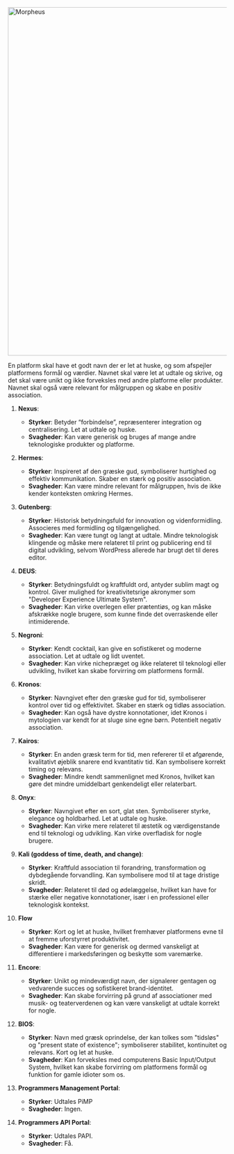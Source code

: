 <img width="800" alt="Morpheus" src="https://github.com/test-jppolitikenshus/internal-developer-platform/assets/35189/4ba672f9-724f-47b9-a830-9273f0a4f24d">

En platform skal have et godt navn der er let at huske, og som afspejler platformens formål og værdier. Navnet skal være let at udtale og skrive, og det skal være unikt og ikke forveksles med andre platforme eller produkter. Navnet skal også være relevant for målgruppen og skabe en positiv association.

1. **Nexus**:
   - **Styrker**: Betyder “forbindelse”, repræsenterer integration og centralisering. Let at udtale og huske.
   - **Svagheder**: Kan være generisk og bruges af mange andre teknologiske produkter og platforme.

2. **Hermes**:
   - **Styrker**: Inspireret af den græske gud, symboliserer hurtighed og effektiv kommunikation. Skaber en stærk og positiv association.
   - **Svagheder**: Kan være mindre relevant for målgruppen, hvis de ikke kender konteksten omkring Hermes.

3. **Gutenberg**:
   - **Styrker**: Historisk betydningsfuld for innovation og videnformidling. Associeres med formidling og tilgængelighed.
   - **Svagheder**: Kan være tungt og langt at udtale. Mindre teknologisk klingende og måske mere relateret til print og publicering end til digital udvikling, selvom WordPress allerede har brugt det til deres editor.

4. **DEUS**:
   - **Styrker**: Betydningsfuldt og kraftfuldt ord, antyder sublim magt og kontrol. Giver mulighed for kreativitetsrige akronymer som "Developer Experience Ultimate System".
   - **Svagheder**: Kan virke overlegen eller prætentiøs, og kan måske afskrække nogle brugere, som kunne finde det overraskende eller intimiderende.

5. **Negroni**:
   - **Styrker**: Kendt cocktail, kan give en sofistikeret og moderne association. Let at udtale og lidt uventet.
   - **Svagheder**: Kan virke nichepræget og ikke relateret til teknologi eller udvikling, hvilket kan skabe forvirring om platformens formål. 

6. **Kronos**:
   - **Styrker**: Navngivet efter den græske gud for tid, symboliserer kontrol over tid og effektivitet. Skaber en stærk og tidløs association.
   - **Svagheder**: Kan også have dystre konnotationer, idet Kronos i mytologien var kendt for at sluge sine egne børn. Potentielt negativ association.

7. **Kairos**:
   - **Styrker**: En anden græsk term for tid, men refererer til et afgørende, kvalitativt øjeblik snarere end kvantitativ tid. Kan symbolisere korrekt timing og relevans.
   - **Svagheder**: Mindre kendt sammenlignet med Kronos, hvilket kan gøre det mindre umiddelbart genkendeligt eller relaterbart.

8. **Onyx**:
   - **Styrker**: Navngivet efter en sort, glat sten. Symboliserer styrke, elegance og holdbarhed. Let at udtale og huske.
   - **Svagheder**: Kan virke mere relateret til æstetik og værdigenstande end til teknologi og udvikling. Kan virke overfladisk for nogle brugere.

9. **Kali (goddess of time, death, and change)**:
   - **Styrker**: Kraftfuld association til forandring, transformation og dybdegående forvandling. Kan symbolisere mod til at tage dristige skridt.
   - **Svagheder**: Relateret til død og ødelæggelse, hvilket kan have for stærke eller negative konnotationer, især i en professionel eller teknologisk kontekst.

10. **Flow**
    - **Styrker**: Kort og let at huske, hvilket fremhæver platformens evne til at fremme uforstyrret produktivitet.
    - **Svagheder**: Kan være for generisk og dermed vanskeligt at differentiere i markedsføringen og beskytte som varemærke.

11. **Encore**:
    - **Styrker**: Unikt og mindeværdigt navn, der signalerer gentagen og vedvarende succes og sofistikeret brand-identitet.
    - **Svagheder**: Kan skabe forvirring på grund af associationer med musik- og teaterverdenen og kan være vanskeligt at udtale korrekt for nogle.

12. **BIOS**:
    - **Styrker**: Navn med græsk oprindelse, der kan tolkes som "tidsløs" og "present state of existence"; symboliserer stabilitet, kontinuitet og relevans. Kort og let at huske.
    - **Svagheder**: Kan forveksles med computerens Basic Input/Output System, hvilket kan skabe forvirring om platformens formål og funktion for gamle idioter som os.

13. **Programmers Management Portal**:
    - **Styrker**: Udtales PiMP
    - **Svagheder**: Ingen.

14. **Programmers API Portal**:
    - **Styrker**: Udtales PAPI.
    - **Svagheder**: Få.